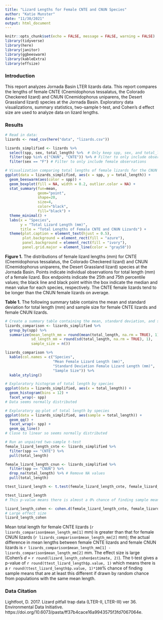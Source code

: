 ```yaml
---
title: "Lizard Lengths for Female CNTE and CNUN Species"
author: "Katie Munster"
date: "11/30/2021"
output: html_document
---
```


```r
knitr::opts_chunk$set(echo = FALSE, message = FALSE, warning = FALSE)
library(tidyverse)
library(here)
library(janitor)
library(ggbeeswarm)
library(kableExtra)
library(effsize)
```

### Introduction

This report analyzes Jornada Basin LTER lizards data. This report compares the lengths of female CNTE (Cnemidophorus tessalatus, the Colorado Checkered lizard) and CNUN (Cnemidophorus uniparens, the Desert Grassland lizard) species at the Jornada Basin. Exploratory data visualizations, summary statistics, two-sample t-test, and Cohen's d effect size are used to analyze data on lizard lengths.

### Results

```r
# Read in data:
lizards <- read_csv(here("data", "lizards.csv"))
```

```r
lizards_simplified <- lizards %>% 
  select(spp, sex, total_length) %>%  # Only keep spp, sex, and total_length columns
  filter(spp %in% c("CNUN", "CNTE")) %>% # Filter to only include observations of species CNUN and CNTE
  filter(sex == "F") # Filter to only include female observations
```

```r
# Visualization comparing total lengths of female lizards for the CNUN and CNTE species
ggplot(data = lizards_simplified, aes(x = spp, y = total_length)) +
  geom_beeswarm(aes(color = spp)) +
  geom_boxplot(fill = NA, width = 0.2, outlier.color = NA) +
  stat_summary(fun=mean, 
               geom="point", 
               shape=20, 
               size=4, 
               color="black", 
               fill="black") +
  theme_minimal() +
  labs(x = "Species",
       y = "Total Lizard Length (mm)",
       title = "Total Lengths of Female CNTE and CNUN Lizards") +
  theme(plot.caption = element_text(hjust = 0.5),
        plot.background = element_rect(fill = "azure"),
        panel.background = element_rect(fill = "ivory"),
        panel.grid.major = element_line(color = "gray58"))
```

**Figure 1.** The distributions of female lizard lengths (mm) for CNTE (Cnemidophorus tessalatus, the Colorado Checkered lizard) and CNUN (Cnemidophorus uniparens, the Desert Grassland lizard) species at the Jornada Basin. Points indicate individual observations for total length (mm) of a female lizard. Box endpoints indicate the 25th and 75th percentile values; the black line and black point within the box indicate the median and mean value for each species, respectively. The CNTE female lizards tend to be longer than the CNUN female lizards on average.

**Table 1.** The following summary table contains the mean and standard deviation for total length (mm) and sample size for female CNTE lizards and female CNUN lizards.

```r
# Create a summary table containing the mean, standard deviation, and sample size for each group
lizards_comparison <- lizards_simplified %>%
  group_by(spp) %>% 
  summarize(mean_length_mm = round(mean(total_length, na.rm = TRUE), 1),
            sd_length_mm = round(sd(total_length, na.rm = TRUE), 1),
            sample_size = n())

lizards_comparison %>% 
  kable(col.names = c("Species",
                      "Mean Female Lizard Length (mm)",
                      "Standard Deviation Female Lizard Length (mm)",
                      "Sample Size")) %>% 
  kable_styling()
```

```r
# Exploratory histogram of total length by species
ggplot(data = lizards_simplified, aes(x = total_length)) +
  geom_histogram(bins = 12) +
  facet_wrap(~ spp)
# Data seems normally distributed
```

```r
# Exploratory qq-plot of total length by species
ggplot(data = lizards_simplified, aes(sample = total_length)) +
  geom_qq() +
  facet_wrap(~ spp) +
  geom_qq_line()
# Close to linear so seems normally distributed
```

```r
# Run an unpaired two-sample t-test
female_lizard_length_cnte <- lizards_simplified %>% 
  filter(spp == "CNTE") %>% 
  pull(total_length)

female_lizard_length_cnun <- lizards_simplified %>% 
  filter(spp == "CNUN") %>% 
  drop_na(total_length) %>% # Remove NA values
  pull(total_length)

ttest_lizard_length <- t.test(female_lizard_length_cnte, female_lizard_length_cnun)

ttest_lizard_length
# This p-value means there is almost a 0% chance of finding sample means that are at least this different if drawn by random chance from populations with the same mean total length.
```

```r
lizard_length_cohen <- cohen.d(female_lizard_length_cnte, female_lizard_length_cnun)
# Large effect size
lizard_length_cohen
```

Mean total length for female CNTE lizards (`r lizards_comparison$mean_length_mm[1]` mm) is greater than that for female CNUN lizards (`r lizards_comparison$mean_length_mm[2]` mm); the actual difference in mean lengths between female CNTE lizards and female CNUN lizards is `r lizards_comparison$mean_length_mm[1] - lizards_comparison$mean_length_mm[2]` mm. The effect size is large (Cohen's *d* = `r round(lizard_length_cohen$estimate, 2)`). The t-test gives a p-value of `r round(ttest_lizard_length$p.value, 1)` which means there is a `r round(ttest_lizard_length$p.value, 1)*100`% chance of finding sample means that are at least this different if drawn by random chance from populations with the same mean length.

### Data Citation

Lightfoot, D. 2017. Lizard pitfall trap data (LTER-II, LTER-III) ver 36. Environmental Data Initiative. https://doi.org/10.6073/pasta/ff37b4cace16a9943575f3fd7067064e.

